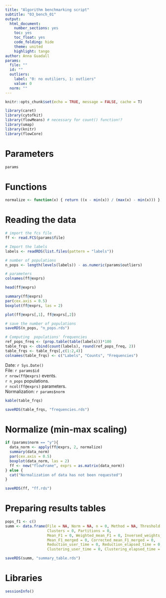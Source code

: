 ```yaml
---
title: "Algorithm benchmarking script"
subtitle: "03_bench_01"
output:
  html_document:
    number_sections: yes
    toc: yes
    toc_float: yes
    code_folding: hide
    theme: united
    highlight: tango
author: Anna Guadall
params:
  file: ""
  id: ""
  outliers:
    label: "0: no outiliers, 1: outliers"
    value: 0
  norm: ""
---
```


```r
knitr::opts_chunk$set(echo = TRUE, message = FALSE, cache = T)
```

```r
library(caret)
library(cytofkit)
library(flowMeans) # necessary for count() function!?
library(umap)
library(knitr)
library(flowCore)
```

# Parameters
```r
params
```

# Functions
```r
normalize <- function(x) { return ((x - min(x)) / (max(x) - min(x))) }
```

# Reading the data
```r
# import the fcs file
ff <- read.FCS(params$file)

# Import the labels
labels <- readRDS(list.files(pattern = "labels"))

# number of populations
n_pops <- length(levels(labels)) - as.numeric(params$outliers)

# parameters
colnames(ff@exprs)
```

```r
head(ff@exprs)
```

```r
summary(ff@exprs)
par(cex.axis = 0.5)
boxplot(ff@exprs, las = 2)
```

```r
plot(ff@exprs[,1], ff@exprs[,2])
```

```r
# save the number of populations
saveRDS(n_pops, "n_pops.rds")
```

```r
# Computing  populations' frequencies
ref_pops_freq <- (prop.table(table(labels)))*100
table_frqs <- cbind(count(labels), round(ref_pops_freq, 2))
table_frqs <- table_frqs[,c(1:2,4)]
colnames(table_frqs) <- c("Labels", "Counts", "Frequencies")
```

Date: ``r Sys.Date()``  
File: ``r params$id``   
``r nrow(ff@exprs)`` events.  
`r n_pops` populations.  
`r ncol(ff@exprs)` parameters.  
Normalization: `r params$norm`  

```r
kable(table_frqs)
```

```r
saveRDS(table_frqs, "frequencies.rds")
```

# Normalize (min-max scaling)
```r
if (params$norm == "y"){
  data_norm <- apply(ff@exprs, 2, normalize)
  summary(data_norm)
  par(cex.axis = 0.5)
  boxplot(data_norm, las = 2)
  ff <- new("flowFrame", exprs = as.matrix(data_norm))
} else {
  cat("Normalization of data has not been requested")
}
```

```r
saveRDS(ff, "ff.rds")
```

# Preparing results tables
```r
pops_f1 <- c()
summ <- data.frame(File = NA, Norm = NA, n = 0, Method = NA, Threshold = 0, 
                   Clusters = 0, Partitions = 0, 
                   Mean_F1 = 0, Weighted_mean_F1 = 0, Inversed_weights_mean_F1 = 0,
                   Mean_F1_merged = 0, Corrected_mean_F1_merged = 0,
                   Reduction_user_time = 0, Reduction_elapsed_time = 0,
                   Clustering_user_time = 0, Clustering_elapsed_time = 0)
```

```r
saveRDS(summ, "summary_table.rds")
```

# Libraries
```r
sessionInfo()
```

